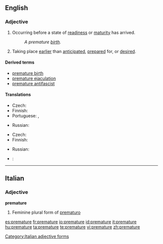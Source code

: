 ==English==
{{wikipedia}}

===Adjective===
{{en-adj}}

# Occurring before a state of [[readiness]] or [[maturity]] has arrived.
#: ''A premature [[birth]].''
# Taking place [[earlier]] than [[anticipated]], [[prepared]] for, or [[desired]].

====Derived terms====
* [[premature birth]]
* [[premature ejaculation]]
* [[premature antifascist]]

====Translations====
{{trans-top|occurring before a state of readiness or maturity}}
* Czech: {{t-|cs|předčasný}}
* Finnish: {{t-|fi|ennenaikainen}}
* Portuguese: {{t-|pt|prematuro|m}}, {{t-|pt|prematura|f}}
{{trans-mid}}
* Russian: {{t|ru|преждевременный|tr=pr'ežd'evr'ém'ennyj|sc=Cyrl}}
{{trans-bottom}}

{{trans-top|taking place earlier than anticipated}}
* Czech: {{t-|cs|předčasný}}
* Finnish: {{t-|fi|ennenaikainen}}
{{trans-mid}}
* Russian: {{t|ru|преждевременный|tr=pr'ežd'evr'ém'ennyj|sc=Cyrl}}
{{trans-bottom}}

{{checktrans-top}}
* {{ttbc|Kurdish}}: {{KUchar|[[پێشوه‌خت]]}}
{{trans-bottom}}

----

==Italian==

===Adjective===
'''premature'''

# Feminine plural form of [[prematuro]]

[[Category:Italian adjective forms]]

[[es:premature]]
[[fr:premature]]
[[io:premature]]
[[id:premature]]
[[it:premature]]
[[hu:premature]]
[[ta:premature]]
[[te:premature]]
[[vi:premature]]
[[zh:premature]]
